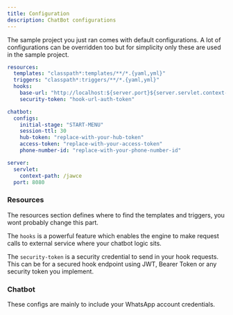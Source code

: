 ```yaml
---
title: Configuration
description: ChatBot configurations
---
```

The sample project you just ran comes with default configurations.
A lot of configurations can be overridden too but for simplicity only these are used in the sample project.

```yaml
resources:
  templates: "classpath*:templates/**/*.{yaml,yml}"
  triggers: "classpath*:triggers/**/*.{yaml,yml}"
  hooks:
    base-url: "http://localhost:${server.port}${server.servlet.context-path}"
    security-token: "hook-url-auth-token"

chatbot:
  configs:
    initial-stage: "START-MENU"
    session-ttl: 30
    hub-token: "replace-with-your-hub-token"
    access-token: "replace-with-your-access-token"
    phone-number-id: "replace-with-your-phone-number-id"

server:
  servlet:
    context-path: /jawce
  port: 8080
```

### Resources
The resources section defines where to find the templates and triggers, you wont probably change this part.

The `hooks` is a powerful feature which enables the engine to make request calls to external service where your chatbot logic sits.

The `security-token` is a security credential to send in your hook requests. This can be for a secured hook endpoint using JWT, Bearer Token or any security
token you implement.

### Chatbot
These configs are mainly to include your WhatsApp account credentials.
